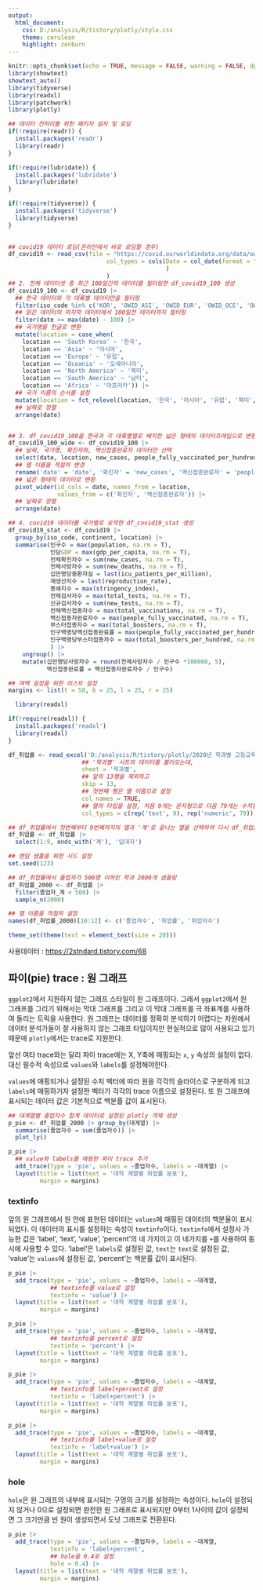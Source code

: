 ```yaml
---
output:
  html_document: 
    css: D:/analysis/R/tistory/plotly/style.css
    theme: cerulean
    highlight: zenburn
---
```


```r
knitr::opts_chunk$set(echo = TRUE, message = FALSE, warning = FALSE, dpi = 90)
library(showtext)
showtext_auto()
library(tidyverse)
library(readxl)
library(patchwork)
library(plotly)
```

```r
## 데이터 전처리를 위한 패키지 설치 및 로딩
if(!require(readr)) {
  install.packages('readr')
  library(readr)
}

if(!require(lubridate)) {
  install.packages('lubridate')
  library(lubridate)
}

if(!require(tidyverse)) {
  install.packages('tidyverse')
  library(tidyverse)
}

                      
## covid19 데이터 로딩(온라인에서 바로 로딩할 경우)
df_covid19 <- read_csv(file = "https://covid.ourworldindata.org/data/owid-covid-data.csv",
                            col_types = cols(Date = col_date(format = "%Y-%m-%d")
                                             )
                            )
## 2. 전체 데이터셋 중 최근 100일간의 데이터를 필터링한 df_covid19_100 생성
df_covid19_100 <- df_covid19 |> 
  ## 한국 데이터와 각 대륙별 데이터만을 필터링
  filter(iso_code %in% c('KOR', 'OWID_ASI', 'OWID_EUR', 'OWID_OCE', 'OWID_NAM', 'OWID_SAM', 'OWID_AFR')) |>
  ## 읽은 데이터의 마지막 데이터에서 100일전 데이터까지 필터링
  filter(date >= max(date) - 100) |>
  ## 국가명을 한글로 변환
  mutate(location = case_when(
    location == 'South Korea' ~ '한국', 
    location == 'Asia' ~ '아시아', 
    location == 'Europe' ~ '유럽', 
    location == 'Oceania' ~ '오세아니아', 
    location == 'North America' ~ '북미', 
    location == 'South America' ~ '남미', 
    location == 'Africa' ~ '아프리카')) |>
  ## 국가 이름의 순서를 설정 
  mutate(location = fct_relevel(location, '한국', '아시아', '유럽', '북미', '남미', '아프리카', '오세아니아')) |>
  ## 날짜로 정렬
  arrange(date)


## 3. df_covid19_100을 한국과 각 대륙별열로 배치한 넓은 형태의 데이터프레임으로 변환
df_covid19_100_wide <- df_covid19_100 |>
  ## 날짜, 국가명, 확진자와, 백신접종완료자 데이터만 선택
  select(date, location, new_cases, people_fully_vaccinated_per_hundred) |>
  ## 열 이름을 적절히 변경
  rename('date' = 'date', '확진자' = 'new_cases', '백신접종완료자' = 'people_fully_vaccinated_per_hundred') |>
  ## 넓은 형태의 데이터로 변환
  pivot_wider(id_cols = date, names_from = location, 
              values_from = c('확진자', '백신접종완료자')) |>
  ## 날짜로 정렬
  arrange(date)

## 4. covid19 데이터를 국가별로 요약한 df_covid19_stat 생성
df_covid19_stat <- df_covid19 |> 
  group_by(iso_code, continent, location) |>
  summarise(인구수 = max(population, na.rm = T), 
            인당GDP = max(gdp_per_capita, na.rm = T),
            전체확진자수 = sum(new_cases, na.rm = T),
            전체사망자수 = sum(new_deaths, na.rm = T), 
            십만명당중환자실 = last(icu_patients_per_million),
            재생산지수 = last(reproduction_rate),
            봉쇄지수 = max(stringency_index), 
            전체검사자수 = max(total_tests, na.rm = T), 
            신규검사자수 = sum(new_tests, na.rm = T),
            전체백신접종자수 = max(total_vaccinations, na.rm = T),
            백신접종자완료자수 = max(people_fully_vaccinated, na.rm = T),
            부스터접종자수 = max(total_boosters, na.rm = T),
            인구백명당백신접종완료률 = max(people_fully_vaccinated_per_hundred, na.rm = T),
            인구백명당부스터접종자수 = max(total_boosters_per_hundred, na.rm = T)
            ) |> 
    ungroup() |>
    mutate(십만명당사망자수 = round(전체사망자수 / 인구수 *100000, 5),
           백신접종완료률 = 백신접종자완료자수 / 인구수)

## 여백 설정을 위한 리스트 설정
margins <- list(t = 50, b = 25, l = 25, r = 25)

  library(readxl)

if(!require(readxl)) {
  install.packages('readxl')
  library(readxl)
}

df_취업률 <- read_excel('D:/analysis/R/tistory/plotly/2020년 학과별 고등교육기관 취업통계.xlsx', 
                     ## '학과별' 시트의 데이터를 불러오는데,
                     sheet = '학과별',
                     ## 앞의 13행을 제외하고
                     skip = 13, 
                     ## 첫번째 행은 열 이름으로 설정
                     col_names = TRUE, 
                     ## 열의 타입을 설정, 처음 9개는 문자형으로 다음 79개는 수치형으로 설정
                     col_types = c(rep('text', 9), rep('numeric', 79)))

## df_취업률에서 첫번째부터 9번째까지의 열과 '계'로 끝나는 열을 선택하여 다시 df_취업률에 저장
df_취업률 <- df_취업률 |> 
  select(1:9, ends_with('계'), '입대자')

## 랜덤 샘플을 위한 시드 설정
set.seed(123)

## df_취업률에서 졸업자가 500명 이하인 학과 2000개 샘플링
df_취업률_2000 <- df_취업률 |> 
  filter(졸업자_계 < 500) |> 
  sample_n(2000)

## 열 이름을 적절히 설정
names(df_취업률_2000)[10:12] <- c('졸업자수', '취업률', '취업자수')

theme_set(theme(text = element_text(size = 20))) 
```

사용데이터 : <https://2stndard.tistory.com/68>

## 파이(pie) trace : 원 그래프

`ggplot2`에서 지원하지 않는 그래프 스타일이 원 그래프이다. 그래서 `ggplot2`에서 원 그래프를 그리기 위해서는 막대 그래프를 그리고 이 막대 그래프를 극 좌표계를 사용하여 돌리는 트릭을 사용한다. 원 그래프는 데이터를 정확히 분석하기 어렵다는 차원에서 데이터 분석가들이 잘 사용하지 않는 그래프 타입이지만 현실적으로 많이 사용되고 있기 때문에 `plotly`에서는 trace로 지원한다.

앞선 여타 trace와는 달리 파이 trace에는 X, Y축에 매핑되는 `x`, `y` 속성의 설정이 없다. 대신 필수적 속성으로 `values`와 `labels`를 설정해야한다.

`values`에 매핑되거나 설정된 수치 벡터에 따라 원을 각각의 슬라이스로 구분하게 되고 `labels`에 매핑하거자 설정한 벡터가 각각의 trace 이름으로 설정된다. 또 원 그래프에 표시되는 데이터 값은 기본적으로 백분률 값이 표시된다.

```r
## 대계열별 졸업자수 합계 데이터로 설정된 plotly 객체 생성
p_pie <- df_취업률_2000 |> group_by(대계열) |>
  summarise(졸업자수 = sum(졸업자수)) |> 
  plot_ly()

p_pie |>
  ## value와 labels를 매핑한 파이 trace 추가
  add_trace(type = 'pie', values = ~졸업자수, labels = ~대계열) |> 
  layout(title = list(text = '대학 계열별 취업률 분포'), 
         margin = margins)

```


### textinfo

앞의 원 그래프에서 원 안에 표현된 데이터는 `values`에 매핑된 데이터의 백분율이 표시되었다. 이 데이터의 표시를 설정하는 속성이 `textinfo`이다. `textinfo`에서 설정사 가능한 값은 'label', 'text', 'value', 'percent'의 네 가지이고 이 네가지를 `+`를 사용하여 동시에 사용할 수 있다. 'label'은 `labels`로 설정된 값, `text`는 `text`로 설정된 값, 'value'는 `values`에 설정된 값, 'percent'는 백분률 값이 표시된다.

```r
p_pie |>
  add_trace(type = 'pie', values = ~졸업자수, labels = ~대계열, 
            ## textinfo를 value로 설정
            textinfo = 'value') |> 
  layout(title = list(text = '대학 계열별 취업률 분포'), 
         margin = margins)
```

```r
p_pie |>
  add_trace(type = 'pie', values = ~졸업자수, labels = ~대계열, 
            ## textinfo를 percent로 설정
            textinfo = 'percent') |> 
  layout(title = list(text = '대학 계열별 취업률 분포'), 
         margin = margins)
```

```r
p_pie |>
  add_trace(type = 'pie', values = ~졸업자수, labels = ~대계열, 
            ## textinfo를 label+percent로 설정
            textinfo = 'label+percent') |> 
  layout(title = list(text = '대학 계열별 취업률 분포'), 
         margin = margins)
```

```r
p_pie |>
  add_trace(type = 'pie', values = ~졸업자수, labels = ~대계열, 
            ## textinfo를 label+value로 설정
            textinfo = 'label+value') |> 
  layout(title = list(text = '대학 계열별 취업률 분포'), 
         margin = margins)

```


### hole

`hole`은 원 그래프의 내부에 표시되는 구멍의 크기를 설정하는 속성이다. `hole`이 설정되지 않거나 0으로 설정되면 완전한 원 그래프로 표시되지만 0부터 1사이의 값이 설정되면 그 크기만큼 빈 원이 생성되면서 도넛 그래프로 전환된다.

```r
p_pie |>
  add_trace(type = 'pie', values = ~졸업자수, labels = ~대계열, 
            textinfo = 'label+percent', 
            ## hole을 0.4로 설정
            hole = 0.4) |> 
  layout(title = list(text = '대학 계열별 취업률 분포'), 
         margin = margins)
```
